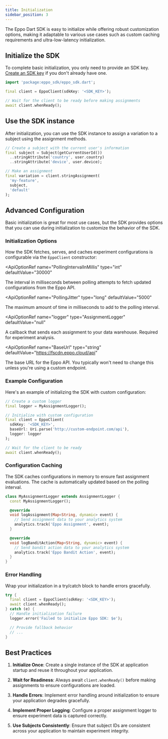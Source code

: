 ```yaml
---
title: Initialization
sidebar_position: 3
---
```



The Eppo Dart SDK is easy to initialize while offering robust customization options, making it adaptable to various use cases such as custom caching requirements and ultra-low-latency initialization.

## Initialize the SDK

To complete basic initialization, you only need to provide an SDK key. [Create an SDK key](/sdks/sdk-keys) if you don't already have one.

```dart
import 'package:eppo_sdk/eppo_sdk.dart';

final client = EppoClient(sdkKey: '<SDK_KEY>');

// Wait for the client to be ready before making assignments
await client.whenReady();
```

## Use the SDK instance

After initialization, you can use the SDK instance to assign a variation to a subject using the assignment methods.

```dart
// Create a subject with the current user's information
final subject = Subject(getCurrentUserId())
  ..stringAttribute('country', user.country)
  ..stringAttribute('device', user.device);

// Make an assignment
final variation = client.stringAssignment(
  'my-feature',
  subject,
  'default'
);
```

## Advanced Configuration

Basic initialization is great for most use cases, but the SDK provides options that you can use during initialization to customize the behavior of the SDK.

### Initialization Options

How the SDK fetches, serves, and caches experiment configurations is configurable via the `EppoClient` constructor:

<ApiOptionRef 
  name="PollingIntervalInMillis"
  type="int"
  defaultValue="30000"
>

The interval in milliseconds between polling attempts to fetch updated configurations from the Eppo API.

</ApiOptionRef>

<ApiOptionRef 
  name="PollingJitter"
  type="long"
  defaultValue="5000"
>

The maximum amount of time in milliseconds to add to the polling interval.

</ApiOptionRef>

<ApiOptionRef 
  name="logger"
  type="AssignmentLogger"
  defaultValue="null"
>

A callback that sends each assignment to your data warehouse. Required for experiment analysis.

</ApiOptionRef>

<ApiOptionRef 
  name="BaseUrl"
  type="string"
  defaultValue="https://fscdn.eppo.cloud/api"
>

The base URL for the Eppo API. You typically won't need to change this unless you're using a custom endpoint.

</ApiOptionRef>

### Example Configuration

Here's an example of initializing the SDK with custom configuration:

```dart
// Create a custom logger
final logger = MyAssignmentLogger();

// Initialize with custom configuration
final client = EppoClient(
  sdkKey: '<SDK_KEY>',
  baseUrl: Uri.parse('http://custom-endpoint.com/api'),
  logger: logger
);

// Wait for the client to be ready
await client.whenReady();
```

### Configuration Caching

The SDK caches configurations in memory to ensure fast assignment evaluations. The cache is automatically updated based on the polling interval.

```dart
class MyAssignmentLogger extends AssignmentLogger {
  const MyAssignmentLogger();

  @override
  void logAssignment(Map<String, dynamic> event) {
    // Send assignment data to your analytics system
    analytics.track('Eppo Assignment', event);
  }

  @override
  void logBanditAction(Map<String, dynamic> event) {
    // Send bandit action data to your analytics system
    analytics.track('Eppo Bandit Action', event);
  }
}
```

### Error Handling

Wrap your initialization in a try/catch block to handle errors gracefully.

```dart
try {
  final client = EppoClient(sdkKey: '<SDK_KEY>');
  await client.whenReady();
} catch (e) {
  // Handle initialization failure
  logger.error('Failed to initialize Eppo SDK: $e');

  // Provide fallback behavior
  // ...
}
```

## Best Practices

1. **Initialize Once**: Create a single instance of the SDK at application startup and reuse it throughout your application.

2. **Wait for Readiness**: Always await `client.whenReady()` before making assignments to ensure configurations are loaded.

3. **Handle Errors**: Implement error handling around initialization to ensure your application degrades gracefully.

4. **Implement Proper Logging**: Configure a proper assignment logger to ensure experiment data is captured correctly.

5. **Use Subjects Consistently**: Ensure that subject IDs are consistent across your application to maintain experiment integrity.
